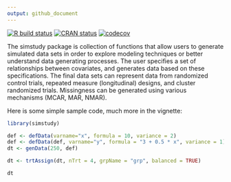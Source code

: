 ```yaml
---
output: github_document
---
```


<!-- badges: start -->
[![R build status](https://github.com/kgoldfeld/simstudy/workflows/R-CMD-check/badge.svg)](https://github.com/kgoldfeld/simstudy/actions)
[![CRAN status](https://www.r-pkg.org/badges/version/simstudy)](https://CRAN.R-project.org/package=simstudy)
[![codecov](https://codecov.io/gh/assignUser/simstudy/branch/main/graph/badge.svg)](https://codecov.io/gh/assignUser/simstudy)
<!-- badges: end -->

<!-- README.md is generated from README.Rmd. Please edit that file -->

The simstudy package is collection of functions that allow users to generate simulated data sets in order to explore modeling techniques or better understand data generating processes. The user specifies a set of relationships between covariates, and generates data based on these specifications. The final data sets can represent data from randomized control trials, repeated measure (longitudinal) designs, and cluster randomized trials. Missingness can be generated using various mechanisms (MCAR, MAR, NMAR).

Here is some simple sample code, much more in the vignette:

```r
library(simstudy)

def <- defData(varname="x", formula = 10, variance = 2)
def <- defData(def, varname="y", formula = "3 + 0.5 * x", variance = 1)
dt <- genData(250, def)

dt <- trtAssign(dt, nTrt = 4, grpName = "grp", balanced = TRUE)

dt

```
